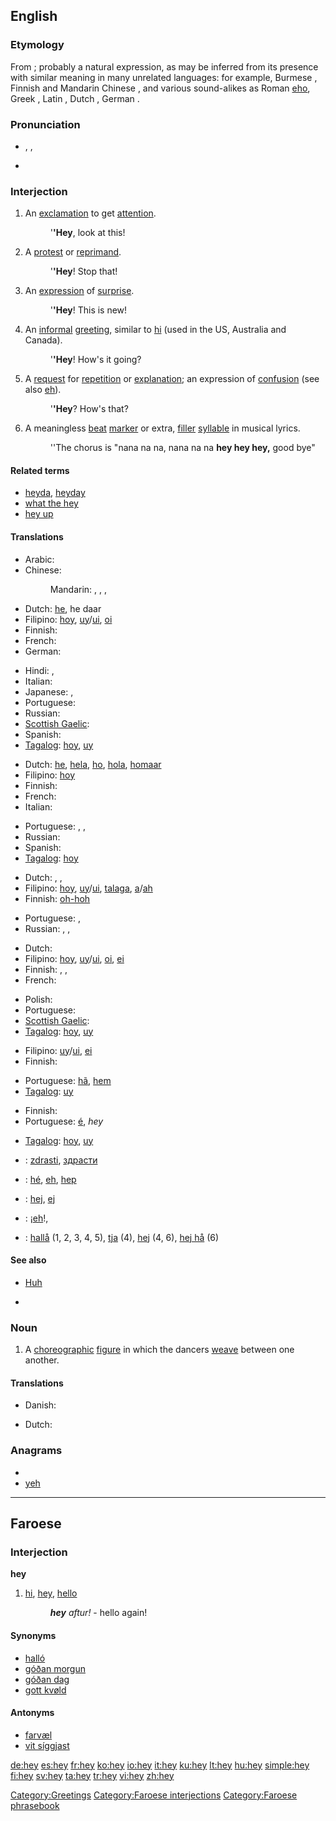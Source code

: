 ==English==

===Etymology===
From {{etyl|enm}} {{term|hei|lang=enm}}; probably a natural expression, as may be inferred from its presence with similar meaning in many unrelated languages: for example, Burmese {{term|ဟေး|lang=my|sc=Mymr|tr=hei}}, Finnish {{term|hei|lang=fi}} and Mandarin Chinese {{term|哎|lang=cmn|sc=Hani|tr=āi}}, and various sound-alikes as Roman [[eho]], Greek {{term|εἴα|tr=eia|lang=grc}}, Latin {{term|eia|lang=la}}, Dutch {{term|he|lang=nl}}, German {{term|hei|lang=de}}.

===Pronunciation===
* {{enPR|hā}}, {{IPA|/heɪ/}}, {{SAMPA|/heI/}}
* {{audio|en-us-hey.ogg|Audio (US)}}
*: {{homophones|hay}}
*: {{rhymes|eɪ}}

===Interjection===
{{en-interj}}

# An [[exclamation]] to get [[attention]].
#: '''''Hey''', look at this!
# A [[protest]] or [[reprimand]].
#: '''''Hey'''! Stop that!
# An [[expression]] of [[surprise]].
#: '''''Hey'''! This is new!
# An [[informal]] [[greeting]], similar to [[hi]] (used in the US, Australia and Canada).
#: '''''Hey'''! How's it going?
# A [[request]] for [[repetition]] or [[explanation]]; an expression of [[confusion]] (see also [[eh]]).
#: '''''Hey'''? How's that?
# A meaningless [[beat]] [[marker]] or extra, [[filler]] [[syllable]] in musical lyrics.
#: ''The chorus is "nana na na, nana na na '''hey hey hey,''' good bye"

====Related terms====
* [[heyda]], [[heyday]]
* [[what the hey]]
* [[hey up]]

====Translations====
{{trans-top|exclamation to get attention}}
* Arabic: {{t|ar|ياه|tr=yaah}}
* Chinese:
*: Mandarin: {{t-|cmn|喂|tr=wèi|sc=Hani}},  {{t-|cmn|哎|tr=āi|sc=Hani}},  {{t-|cmn|嗨|tr=hāi|sc=Hani}},  {{t-|cmn|嘿|tr=hēi|sc=Hani}}
* Dutch: [[he]], he daar
* Filipino: [[hoy]], [[uy]]/[[ui]], [[oi]]
* Finnish: {{t+|fi|hei}}
* French: {{t+|fr|hé}}
* German: {{t-|de|Hallo}}
{{trans-mid}}
* Hindi: {{t|hi|अरे|tr=arē|sc=Deva}}, {{t|hi|अजी|tr=ajī|sc=Deva}}
* Italian: {{t-|it|ehi}}
* Japanese: {{t+|ja|おい|tr=oi}},  {{t|ja|ねえ|tr=nē}}
* Portuguese: {{t+|pt|ei}}
* Russian: {{t+|ru|эй|tr=ej}}
* [[Scottish Gaelic]]: {{t-|gd|hòigh|xs=Scottish Gaelic}}
* Spanish: {{t-|es|oye}}
* [[Tagalog]]: [[hoy]], [[uy]]
{{trans-bottom}}

{{trans-top|protest or reprimand}}
* Dutch: [[he]], [[hela]], [[ho]], [[hola]], [[homaar]]
* Filipino: [[hoy]]
* Finnish: {{t+|fi|hei}}
* French: {{t|fr|hé}}
* Italian: {{t-|it|ehi}}
{{trans-mid}}
* Portuguese: {{t+|pt|ei}}, {{t-|pt|epa}}, {{t-|pt|opa}}
* Russian: {{t+|ru|эй|tr=ej}}
* Spanish: {{t-|es|oye}}
* [[Tagalog]]: [[hoy]]
{{trans-bottom}}

{{trans-top|expression of surprise}}
* Dutch: {{t+|nl|he}}, {{t-|nl|heh}}, {{t-|nl|huh}}
* Filipino: [[hoy]], [[uy]]/[[ui]], [[talaga]], [[a]]/[[ah]]
* Finnish: [[oh-hoh]]
{{trans-mid}}
* Portuguese: {{t-|pt|epa}}, {{t-|pt|opa}}
* Russian: {{t+|ru|ой|tr=oj}}, {{t|ru|ух ты|tr=ux ty}}, {{t|ru|ого|tr=ogó, ohó}}
{{trans-bottom}}

{{trans-top|informal greeting}}
* Dutch: {{t+|nl|hoi}}
* Filipino: [[hoy]], [[uy]]/[[ui]], [[oi]], [[ei]]
* Finnish: {{t+|fi|hei}}, {{t+|fi|terve}}, {{t+|fi|moro}}
* French: {{t+|fr|coucou}}
{{trans-mid}}
* Polish: {{t+|pl|hej}}
* Portuguese: {{t+|pt|oi}}
* [[Scottish Gaelic]]: {{t-|gd|hòigh|xs=Scottish Gaelic}}
* [[Tagalog]]: [[hoy]], [[uy]]
{{trans-bottom}}

{{trans-top|request for repetition or explanation}}
* Filipino: [[uy]]/[[ui]], [[ei]]
* Finnish: {{t+|fi|hei}}
{{trans-mid}}
* Portuguese: [[hã]], [[hem]]
* [[Tagalog]]: [[uy]]
{{trans-bottom}}

{{trans-top|meaningless beat marker, filler syllable}}
* Finnish: {{t+|fi|hei}}
* Portuguese: [[é]], ''hey''
{{trans-mid}}
* [[Tagalog]]: [[hoy]], [[uy]]
{{trans-bottom}}

{{checktrans-top}}
* {{ttbc|Bulgarian}}: [[zdrasti]], [[здрасти]]
* {{ttbc|fr}}: [[hé]], [[eh]], [[hep]]
{{trans-mid}}
* {{ttbc|Slovene}}: [[hej]], [[ej]]
* {{ttbc|Spanish}}: ¡[[eh]]!,
* {{ttbc|Swedish}}: [[hallå]] (1, 2, 3, 4, 5), [[tja]] (4), [[hej]] (4, 6), [[hej hå]] (6)
{{trans-bottom}}

====See also====
* [[huh|Huh]]

* {{pedialite}}

===Noun===
{{en-noun}}

# {{context|country dancing}} A [[choreographic]] [[figure]] in which the dancers [[weave]] between one another.

====Translations====
{{trans-top|country dancing figure}}
* Danish: {{t+|da|hej}}
{{trans-mid}}
* Dutch: {{t-|nl|hey}}
{{trans-bottom}}

===Anagrams===
* {{alphagram|ehy}}
* [[yeh#English|yeh]]

[[Category:Greetings]]

----

==Faroese==

===Interjection===
'''hey'''

# [[hi]], [[#English|hey]], [[hello]]
#: '''''hey''' aftur!'' - hello again!

====Synonyms====
* [[halló]]
* [[góðan morgun]]
* [[góðan dag]]
* [[gott kvøld]]

====Antonyms====
* [[farvæl]]
* [[vit síggjast]]

[[Category:Faroese interjections]]
[[Category:Faroese phrasebook]]

[[de:hey]]
[[es:hey]]
[[fr:hey]]
[[ko:hey]]
[[io:hey]]
[[it:hey]]
[[ku:hey]]
[[lt:hey]]
[[hu:hey]]
[[simple:hey]]
[[fi:hey]]
[[sv:hey]]
[[ta:hey]]
[[tr:hey]]
[[vi:hey]]
[[zh:hey]]